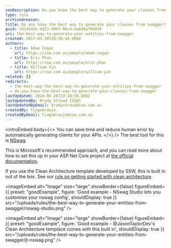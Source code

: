 ```yaml
---
seoDescription: Do you know the best way to generate your classes from Swagger? NSwag is Microsoft's recommended approach for automatically generating clients for APIs. It allows you to customize your configuration and even comes built-in with @JasonTaylorDev's Clean Architecture template developed by SSW.
type: rule
archivedreason:
title: Do you know the best way to generate your classes from swagger?
guid: 1914ad2e-4d23-4963-9bc4-ba8d8af66070
uri: the-best-way-to-generate-your-entities-from-swagger
created: 2017-03-10T20:30:44.000Z
authors:
  - title: Adam Cogan
    url: https://ssw.com.au/people/adam-cogan
  - title: Eric Phan
    url: https://ssw.com.au/people/eric-phan
  - title: William Yin
    url: https://ssw.com.au/people/william-yin
related: []
redirects:
  - the-best-way-the-best-way-to-generate-your-entities-from-swagger
  - do-you-know-the-best-way-to-generate-your-classes-from-swagger
lastUpdated: 2024-06-26T23:18:56.000Z
lastUpdatedBy: Brady Stroud [SSW]
lastUpdatedByEmail: bradystroud@ssw.com.au
createdBy: TiagoAraujo
createdByEmail: TiagoAraujo@ssw.com.au
---
```


<introEmbed
  body={<>
You can save time and reduce human error by automatically generating clients for your APIs.
  </>}
/>
The best tool for this is [NSwag](https://github.com/RicoSuter/NSwag).

This is Microsoft's recommended approach, and you can read more about how to set this up in your ASP.Net Core project at [the official documentation](https://docs.microsoft.com/en-us/aspnet/core/tutorials/getting-started-with-nswag?view=aspnetcore-3.1&tabs=visual-studio&WT.mc_id=DT-MVP-33518).

If you use the Clean Architecture template developed by SSW, this is built in out of the box. See our [rule on getting started with clean architecture](/clean-architecture-get-started).

<imageEmbed
  alt="Image"
  size="large"
  showBorder={false}
  figureEmbed={{
    preset: "goodExample",
    figure: 'Good example - NSwag Studio lets you customise your nswag config',
    shouldDisplay: true
  }}
  src="/uploads/rules/the-best-way-to-generate-your-entities-from-swagger/nswag-studio.png"
/>

<imageEmbed
  alt="Image"
  size="large"
  showBorder={false}
  figureEmbed={{
    preset: "goodExample",
    figure: 'Good example - @JasonTaylorDev\'s Clean Architecture templace comes with this built in',
    shouldDisplay: true
  }}
  src="/uploads/rules/the-best-way-to-generate-your-entities-from-swagger/jt-nswag.png"
/>
